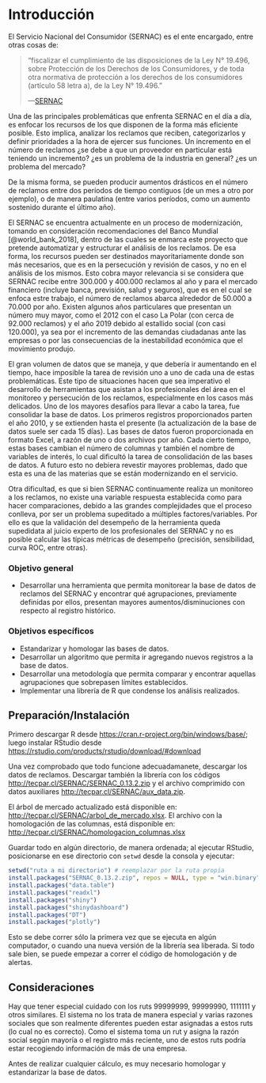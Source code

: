 \mainmatter

# Introducción {#capitulo-introduccion}

El Servicio Nacional del Consumidor (SERNAC) es el ente encargado, entre otras cosas de:

> "fiscalizar el cumplimiento de las disposiciones de la Ley N° 19.496, sobre Protección de los Derechos de los Consumidores, y de toda otra normativa de protección a los derechos de los consumidores (artículo 58 letra a), de la Ley N° 19.496."
>
> ---[SERNAC](https://www.sernac.cl/portal/618/w3-propertyvalue-62729.html)

Una de las principales problemáticas que enfrenta SERNAC en el día a día, es enfocar los recursos de los que disponen de la forma más eficiente posible. Esto implica, analizar los reclamos que reciben, categorizarlos y definir prioridades a la hora de ejercer sus funciones. Un incremento en el número de reclamos ¿se debe a que un proveedor en particular está teniendo un incremento? ¿es un problema de la industria en general? ¿es un problema del mercado?

De la misma forma, se pueden producir aumentos drásticos en el número de reclamos entre dos períodos de tiempo contiguos (de un mes a otro por ejemplo), o de manera paulatina (entre varios períodos, como un aumento sostenido durante el último año).

El SERNAC se encuentra actualmente en un proceso de modernización, tomando en consideración recomendaciones del Banco Mundial [@world_bank_2018], dentro de las cuales se enmarca este proyecto que pretende automatizar y estructurar el análisis de los reclamos. De esa forma, los recursos pueden ser destinados mayoritariamente donde son más necesarios, que es en la persecución y revisión de casos, y no en el análisis de los mismos. Esto cobra mayor relevancia si se considera que SERNAC recibe entre 300.000 y 400.000 reclamos al año y para el mercado financiero (incluye banca, previsión, salud y seguros), que es en el cual se enfoca estre trabajo, el número de reclamos abarca alrededor de 50.000 a 70.000 por año. Existen algunos años particulares que presentan un número muy mayor, como el 2012 con el caso La Polar (con cerca de 92.000 reclamos) y el año 2019 debido al estallido social (con casi 120.000), ya sea por el incremento de las demandas ciudadanas ante las empresas o por las consecuencias de la inestabilidad económica que el movimiento produjo.

El gran volumen de datos que se maneja, y que debería ir aumentando en el tiempo, hace imposible la tarea de revisión uno a uno de cada una de estas problemáticas. Este tipo de situaciones hacen que sea imperativo el desarrollo de herramientas que asistan a los profesionales del área en el monitoreo y persecución de los reclamos, especialmente en los casos más delicados. Uno de los mayores desafíos para llevar a cabo la tarea, fue consolidar la base de datos. Los primeros registros proporcionados parten el año 2010, y se extienden hasta el presente (la actualización de la base de datos suele ser cada 15 días). Las bases de datos fueron proporcionada en formato Excel, a razón de uno o dos archivos por año. Cada cierto tiempo, estas bases cambian el número de columnas y también el nombre de variables de interés, lo cual dificultó la tarea de consolidación de las bases de datos. A futuro esto no debiera revestir mayores problemas, dado que esta es una de las materias que se están modernizando en el servicio.

Otra dificultad, es que si bien SERNAC continuamente realiza un monitoreo a los reclamos, no existe una variable respuesta establecida como para hacer comparaciones, debido a las grandes complejidades que el proceso conlleva, por ser un problema supeditado a múltiples factores/variables. Por ello es que la validación del desempeño de la herramienta queda supedidata al juicio experto de los profesionales del SERNAC y no es posible calcular las típicas métricas de desempeño (precisión, sensibilidad, curva ROC, entre otras).


### Objetivo general {-}

* Desarrollar una herramienta que permita monitorear la base de datos de reclamos del SERNAC y encontrar qué agrupaciones, previamente definidas por ellos, presentan mayores aumentos/disminuciones con respecto al registro histórico.

### Objetivos específicos {-}

* Estandarizar y homologar las bases de datos.
* Desarrollar un algoritmo que permita ir agregando nuevos registros a la base de datos.
* Desarrollar una metodología que permita comparar y encontrar aquellas agrupaciones que sobrepasen límites establecidos.
<!-- * Permitir visualizar los resultados de manera clara y expedita. -->
* Implementar una librería de R que condense los análisis realizados.


## Preparación/Instalación {#preparacion-instalacion}

Primero descargar R desde <https://cran.r-project.org/bin/windows/base/>; luego instalar RStudio desde <https://rstudio.com/products/rstudio/download/#download>

<!-- desde <http://tecpar.cl/SERNAC/dbf_v05.RData> (peso aprox, 200MB) -->
Una vez comprobado que todo funcione adecuadamanete, descargar los datos de reclamos. Descargar también la librería con los códigos <http://tecpar.cl/SERNAC/SERNAC_0.13.2.zip> y el archivo comprimido con datos auxiliares <http://tecpar.cl/SERNAC/aux_data.zip>.

El árbol de mercado actualizado está disponible en: <http://tecpar.cl/SERNAC/arbol_de_mercado.xlsx>. El archivo con la homologación de las columnas, está disponible en: <http://tecpar.cl/SERNAC/homologacion_columnas.xlsx>

Guardar todo en algún directorio, de manera ordenada; al ejecutar RStudio, posicionarse en ese directorio con `setwd` desde la consola y ejecutar:

```r
setwd("ruta a mi directorio") # reemplazar por la ruta propia
install.packages("SERNAC_0.13.2.zip", repos = NULL, type = "win.binary")
install.packages("data.table")
install.packages("readxl")
install.packages("shiny")
install.packages("shinydashboard")
install.packages("DT")
install.packages("plotly")
```

Esto se debe correr sólo la primera vez que se ejecuta en algún computador, o cuando una nueva versión de la librería sea liberada. Si todo sale bien, se puede empezar a correr el código de homologación y de alertas.


## Consideraciones

Hay que tener especial cuidado con los ruts 99999999, 99999990, 1111111 y otros similares. El sistema no los trata de manera especial y varias razones sociales que son realmente diferentes pueden estar asignadas a estos ruts (lo cual no es correcto). Como el sistema toma un rut y asigna la razón social según mayoría o el registro más reciente, uno de estos ruts podría estar recogiendo información de más de una empresa.

Antes de realizar cualquier cálculo, es muy necesario homologar y estandarizar la base de datos.
